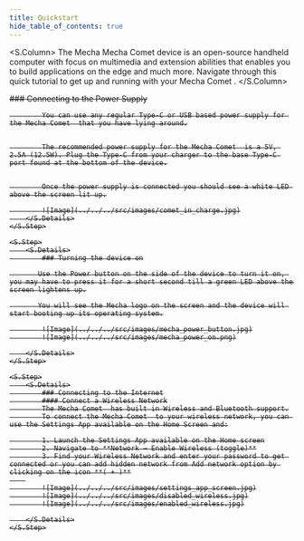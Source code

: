 ```yaml
---
title: Quickstart
hide_table_of_contents: true
---
```



<S.Column>
  The Mecha Mecha Comet  device is an open-source handheld computer with focus on
  multimedia and extension abilities that enables you to build applications on
  the edge and much more. Navigate through this quick tutorial to get up and
  running with your Mecha Comet .
</S.Column>

<S>
    <S.Step>
        <S.Details>
            ### Connecting to the Power Supply

            You can use any regular Type-C or USB based power supply for the Mecha Comet  that you have lying around.


            The recommended power supply for the Mecha Comet  is a 5V, 2.5A (12.5W). Plug the Type-C from your charger to the base Type-C port found at the bottom of the device.


            Once the power supply is connected you should see a white LED above the screen lit up.

            ![Image](../../../src/images/comet_in_charge.jpg)
        </S.Details>
    </S.Step>

    <S.Step>
        <S.Details>
            ### Turning the device on

           Use the Power button on the side of the device to turn it on, you may have to press it for a short second till a green LED above the screen lightens up.

           You will see the Mecha logo on the screen and the device will start booting up its operating system.

            ![Image](../../../src/images/mecha_power_button.jpg)
            ![Image](../../../src/images/mecha_power_on.png)

        </S.Details>
    </S.Step>

    <S.Step>
        <S.Details>
            ### Connecting to the Internet
            #### Connect a Wireless Network
            The Mecha Comet  has built in Wireless and Bluetooth support.
            To connect the Mecha Comet  to your wireless network, you can use the Settings App available on the Home Screen and:

            1. Launch the Settings App available on the Home screen
            2. Navigate to **Network → Enable Wireless (toggle)**
            3. Find your Wireless Network and enter your password to get connected or you can add hidden network from Add network option by clicking on the icon **( + )**
        
            ![Image](../../../src/images/settings_app_screen.jpg)
            ![Image](../../../src/images/disabled_wireless.jpg)
            ![Image](../../../src/images/enabled_wireless.jpg)

        </S.Details>
    </S.Step>

</S>
